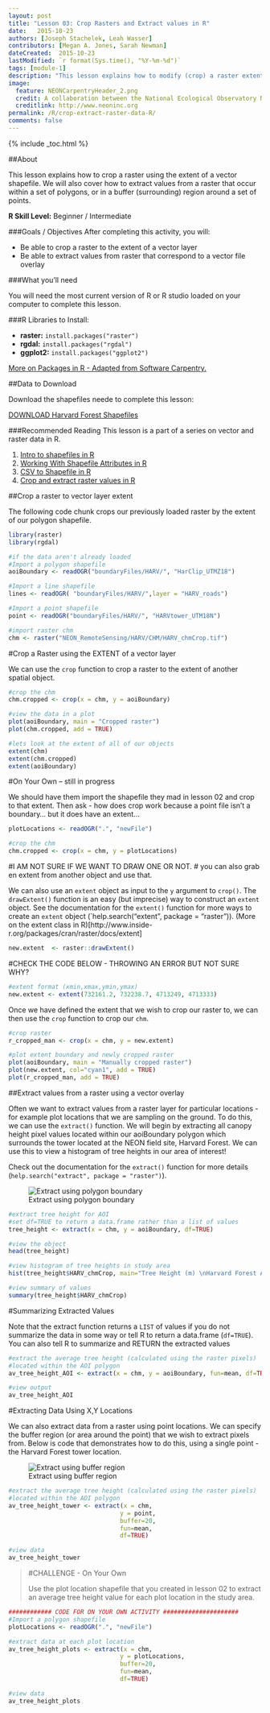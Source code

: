 ```yaml
---
layout: post
title: "Lesson 03: Crop Rasters and Extract values in R"
date:   2015-10-23
authors: [Joseph Stachelek, Leah Wasser]
contributors: [Megan A. Jones, Sarah Newman]
dateCreated:  2015-10-23
lastModified: `r format(Sys.time(), "%Y-%m-%d")`
tags: [module-1]
description: "This lesson explains how to modify (crop) a raster extent based on the extent of a vector shapefile. Particpants will also be able to extract values from a raster that correspond to the geometry of a vector overlay."
image:
  feature: NEONCarpentryHeader_2.png
  credit: A collaboration between the National Ecological Observatory Network (NEON) and Data Carpentry
  creditlink: http://www.neoninc.org
permalink: /R/crop-extract-raster-data-R/
comments: false
---
```


{% include _toc.html %}


##About

This lesson explains how to crop a raster using the extent of a 
vector shapefile. We will also cover how to extract values from a raster 
that occur within a set of polygons, or in a buffer (surrounding) region around 
a set of points.

<div id="objectives" markdown="1">

**R Skill Level:** Beginner / Intermediate

###Goals / Objectives
After completing this activity, you will:

 * Be able to crop a raster to the extent of a vector layer
 * Be able to extract values from raster that correspond to a vector file overlay
 
###What you'll need

You will need the most current version of R or R studio loaded on your computer 
to complete this lesson.

###R Libraries to Install:

* **raster:** `install.packages("raster")`
* **rgdal:** `install.packages("rgdal")`
* **ggplot2:** `install.packages("ggplot2")`

<a href="{{ site.baseurl }}/R/Packages-In-R/" target="_blank"> 
More on Packages in R - Adapted from Software Carpentry.</a>

##Data to Download

Download the shapefiles neede to complete this lesson:

<a href="http://files.figshare.com/2387960/boundaryFiles.zip" class="btn btn-success"> 
DOWNLOAD Harvard Forest Shapefiles</a>

###Recommended Reading
This lesson is a part of a series on vector and raster data in R.

1. <a href="{{ site.baseurl }}/R/open-shapefiles-in-R/">
Intro to shapefiles in R</a>
2. <a href="{{ site.baseurl }}/R/shapefile-attributes-in-R/">
Working With Shapefile Attributes in R </a>
3. <a href="{{ site.baseurl }}/R/csv-to-shapefile-R/">
CSV to Shapefile in R</a>
4. <a href="{{ site.baseurl }}/R/crop-extract-raster-data-R/">
Crop and extract raster values in R</a>

</div> 
 
##Crop a raster to vector layer extent

The following code chunk crops our previously loaded raster by the extent of our 
polygon shapefile.

```r

library(raster)
library(rgdal)

#if the data aren't already loaded
#Import a polygon shapefile 
aoiBoundary <- readOGR("boundaryFiles/HARV/", "HarClip_UTMZ18")

#Import a line shapefile
lines <- readOGR( "boundaryFiles/HARV/",layer = "HARV_roads")

#Import a point shapefile 
point <- readOGR("boundaryFiles/HARV/", "HARVtower_UTM18N")

#import raster chm
chm <- raster("NEON_RemoteSensing/HARV/CHM/HARV_chmCrop.tif")

```

#Crop a Raster using the EXTENT of a vector layer

We can use the `crop` function to crop a raster to the extent of another spatial 
object.

```r

#crop the chm
chm.cropped <- crop(x = chm, y = aoiBoundary)

#view the data in a plot
plot(aoiBoundary, main = "Cropped raster")
plot(chm.cropped, add = TRUE)

#lets look at the extent of all of our objects
extent(chm)
extent(chm.cropped)
extent(aoiBoundary)

```

#On Your Own -- still in progress

We should have them import the shapefile they mad in lesson 02 and crop to that
extent. Then ask - how does crop work because a point file isn't a boundary...
but it does have an extent...

```r

plotLocations <- readOGR(".", "newFile")

#crop the chm 
chm.cropped <- crop(x = chm, y = plotLocations)

```


#I AM NOT SURE IF WE WANT TO DRAW ONE OR NOT. 
# you can also grab en extent from another object and use that.

We can also use an `extent` object as input to the `y` argument to `crop()`. 
The `drawExtent()` function is an easy (but imprecise) way to construct an `extent` 
object. See the documentation for the `extent()` function for more ways to create 
an `extent` object (`help.search("extent", package = "raster")). 
(More on the extent class in R)[http://www.inside-r.org/packages/cran/raster/docs/extent]

```r
new.extent  <- raster::drawExtent()

```


#CHECK THE CODE BELOW - THROWING AN ERROR BUT NOT SURE WHY?
```r

#extent format (xmin,xmax,ymin,ymax)
new.extent <- extent(732161.2, 732238.7, 4713249, 4713333)

```
  
Once we have defined the extent that we wish to crop our raster to, we can then
use the `crop` function to crop our `chm`. 

```r

#crop raster
r_cropped_man <- crop(x = chm, y = new.extent)

#plot extent boundary and newly cropped raster
plot(aoiBoundary, main = "Manually cropped raster")
plot(new.extent, col="cyan1", add = TRUE)
plot(r_cropped_man, add = TRUE)

```

##Extract values from a raster using a vector overlay

Often we want to extract values from a raster layer for particular locations - 
for example plot locations that we are sampling on the ground. To do this, we can
use the `extract()` function. We will begin by extracting all canopy height pixel 
values located within our aoiBoundary polygon which surrounds the tower located at the NEON
field site, Harvard Forest. We can use this to view a histogram of tree heights
in our area of interest!

Check out the documentation for the `extract()` function for more details 
(`help.search("extract", package = "raster")`).


![Extract using polygon boundary](http://neondataskills.org/images/spatialData/BufferSquare.png "Extract using polygon boundary")

```r

#extract tree height for AOI
#set df=TRUE to return a data.frame rather than a list of values
tree_height <- extract(x = chm, y = aoiBoundary, df=TRUE)

#view the object
head(tree_height)

#view histogram of tree heights in study area
hist(tree_height$HARV_chmCrop, main="Tree Height (m) \nHarvard Forest AOI")

#view summary of values
summary(tree_height$HARV_chmCrop)

```

#Summarizing Extracted Values 

Note that the extract function returns a `LIST` of values if you do not summarize
the data in some way or tell R to return a data.frame (`df=TRUE`). You can also
tell R to summarize and RETURN the extracted values

```r

#extract the average tree height (calculated using the raster pixels)
#located within the AOI polygon
av_tree_height_AOI <- extract(x = chm, y = aoiBoundary, fun=mean, df=TRUE)

#view output
av_tree_height_AOI

```

#Extracting Data Using X,Y Locations

We can also extract data from a raster using point locations. We can specify the
buffer region (or area around the point) that we wish to extract pixels from. Below
is code that demonstrates how to do this, using a single point - the Harvard Forest
tower location.

![Extract using buffer region](http://neondataskills.org/images/spatialData/BufferCircular.png "Extract using buffer region")


```r

#extract the average tree height (calculated using the raster pixels)
#located within the AOI polygon
av_tree_height_tower <- extract(x = chm, 
                               y = point, 
                               buffer=20,
                               fun=mean, 
                               df=TRUE)

#view data
av_tree_height_tower

```

>#CHALLENGE - On Your Own
>
>Use the plot location shapefile that you created in lesson 02 to extract an average
>tree height value for each plot location in the study area.

```r

############ CODE FOR ON YOUR OWN ACTIVITY #####################
#Import a polygon shapefile 
plotLocations <- readOGR(".", "newFile")

#extract data at each plot location
av_tree_height_plots <- extract(x = chm, 
                               y = plotLocations, 
                               buffer=20,
                               fun=mean, 
                               df=TRUE)

#view data
av_tree_height_plots


```

